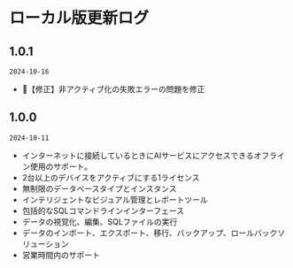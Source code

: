 # ローカル版更新ログ

## 1.0.1
`2024-10-16`
- 🐞【修正】非アクティブ化の失敗エラーの問題を修正


## 1.0.0

`2024-10-11`
- インターネットに接続しているときにAIサービスにアクセスできるオフライン使用のサポート。
- 2台以上のデバイスをアクティブにする1ライセンス
- 無制限のデータベースタイプとインスタンス
- インテリジェントなビジュアル管理とレポートツール
- 包括的なSQLコマンドラインインターフェース
- データの視覚化、編集、SQLファイルの実行
- データのインポート、エクスポート、移行、バックアップ、ロールバックソリューション
- 営業時間内のサポート
